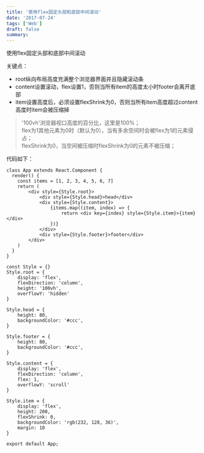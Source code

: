 ```yaml
---
title: '使用flex固定头部和底部中间滚动'
date: '2017-07-24'
tags: ['Web']
draft: false
summary: 
---
```


使用flex固定头部和底部中间滚动

关键点：
* root纵向布局高度充满整个浏览器界面并且隐藏滚动条
* content设置滚动，flex设置1，否则当所有item的高度太小时footer会离开底部
* item设置高度后，必须设置flexShrink为0，否则当所有item高度超过content高度时item会被压缩掉

> '100vh'浏览器视口高度的百分比，这里是100%；  
> flex为1其他元素为0时（默认为0），当有多余空间时会被flex为1的元素侵占；  
> flexShrink为0，当空间被压缩时flexShrink为0的元素不被压缩；  


代码如下：
```
class App extends React.Component {
  render() {
    const items = [1, 2, 3, 4, 5, 6, 7]
    return (
        <div style={Style.root}>
            <div style={Style.head}>head</div>
            <div style={Style.content}>
                {items.map((item, index) => {
                    return <div key={index} style={Style.item}>{item}</div>
                })}
            </div>
            <div style={Style.footer}>footer</div>
        </div>
    )
  }
}

const Style = {}
Style.root = {
    display: 'flex',
    flexDirection: 'column',
    height: '100vh',
    overflowY: 'hidden'
}

Style.head = {
    height: 80,
    backgroundColor: '#ccc',
}

Style.footer = {
    height: 80,
    backgroundColor: '#ccc',
} 

Style.content = {
    display: 'flex',
    flexDirection: 'column',
    flex: 1, 
    overflowY: 'scroll'
}

Style.item = {
    display: 'flex',
    height: 200,
    flexShrink: 0,
    backgroundColor: 'rgb(232, 128, 36)',
    margin: 10
}

export default App;
```